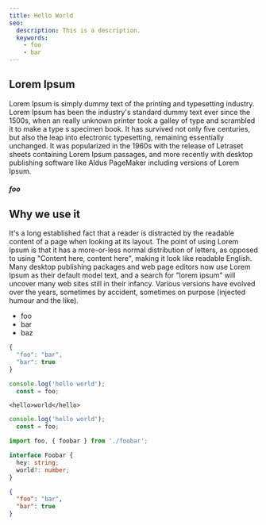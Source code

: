 ```yaml
---
title: Hello World
seo:
  description: This is a description.
  keywords:
    - foo
    - bar
---
```



## Lorem Ipsum

Lorem Ipsum is simply dummy text of the printing and typesetting industry. Lorem
Ipsum has been the industry's standard dummy text ever since the 1500s, when an
really unknown printer took a galley of type and scrambled it to make a type s
specimen book. It has survived not only five centuries, but also the leap into
electronic typesetting, remaining essentially unchanged. It was popularized in
the 1960s with the release of Letraset sheets containing Lorem Ipsum passages,
and more recently with desktop publishing software like Aldus PageMaker
including versions of Lorem Ipsum.

##### foo


## Why we use it

It's a long established fact that a reader is distracted by the readable
content of a page when looking at its layout. The point of using Lorem Ipsum is
that it has a more-or-less normal distribution of letters, as opposed to using
"Content here, content here", making it look like readable English. Many desktop
publishing packages and web page editors now use Lorem Ipsum as their default
model text, and a search for "lorem ipsum" will uncover many web sites still in
their infancy. Various versions have evolved over the years, sometimes by
accident, sometimes on purpose (injected humour and the like).

* foo
* bar
* baz


<CodeSet>

```javascript
{
  "foo": "bar",
  "bar": true
}
```

```javascript
console.log('hello world');
  const = foo;
```

```markup
<hello>world</hello>
```

```javascript
console.log('hello world');
  const = foo;
```

```typescript
import foo, { foobar } from './foobar';

interface Foobar {
  hey: string;
  world?: number;
}
```
```json
{
  "foo": "bar",
  "bar": true
}
```
</CodeSet>


<Image />
